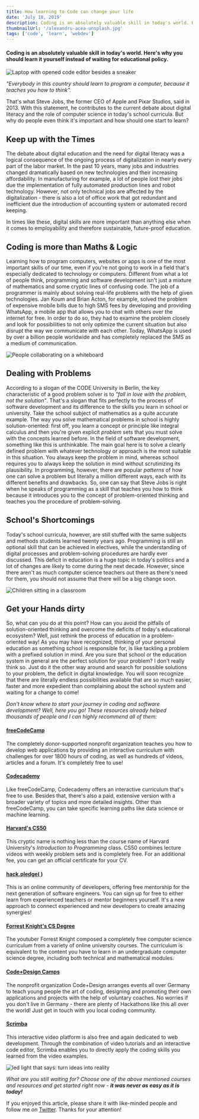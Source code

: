```yaml
---
title: How learning to Code can change your life
date: 'July 18, 2019'
description: Coding is an absolutely valuable skill in today's world. Here's why you should learn it on your own.
thumbnailUrl: '/alexandru-acea-unsplash.jpg'
tags: ['code', 'learn', 'webdev']
---
```


#### Coding is an absolutely valuable skill in today's world. Here's why you should learn it yourself instead of waiting for educational policy.

![Laptop with opened code editor besides a sneaker](joshua-aragon.jpeg)

_"Everybody in this country should learn to program a computer, because it teaches you how to think"._

That's what Steve Jobs, the former CEO of Apple and Pixar Studios, said in 2013.
With this statement, he contributes to the current debate about digital literacy and the role of
computer science in today's school curricula.
But why do people even think it's important and how should one start to learn?

## Keep up with the Times

The debate about digital education and the need for digital literacy was a logical consequence of
the ongoing process of digitalization in nearly every part of the labor market.
In the past 10 years, many jobs and industries changed dramatically based on new technologies and
their increasing affordability.
In manufacturing for example, a lot of people lost their jobs due the implementation of fully automated
production lines and robot technology. However, not only technical jobs are affected by the digitalization -
there is also a lot of office work that got redundant and inefficient due the introduction of accounting
system or automated record keeping.

In times like these, digital skills are more important than anything else when it comes to employability and therefore sustainable, future-proof education.

## Coding is more than Maths & Logic

Learning how to program computers, websites or apps is one of the most important skills of our time,
even if you're not going to work in a field that's especially dedicated to technology or computers.
Different from what a lot of people think, programming and software development isn't just a mixture
of mathematics and some cryptic lines of confusing code.
The job of a programmer is mainly about solving real-life problems with the help of given technologies.
Jan Koum and Brian Acton, for example, solved the problem of expensive mobile bills due to high SMS fees
by developing and providing WhatsApp, a mobile app that allows you to chat with others over the internet
for free. In order to do so, they had to examine the problem closely and look for possibilities to not only
optimize the current situation but also disrupt the way we communicate with each other.
Today, WhatsApp is used by over a billion people worldwide and has completely replaced the SMS as a
medium of communication.

![People collaborating on a whiteboard](alvaro-bernal.jpeg)

## Dealing with Problems

According to a slogan of the CODE University in Berlin, the key characteristic of a good problem solver is
to _"fall in love with the problem, not the solution"_. That's a slogan that fits perfectly to the process
of software development and its difference to the skills you learn in school or university.
Take the school subject of mathematics as a quite accurate example.
The way you solve mathematical problems in school is highly solution-oriented: first off, you learn
a concept or principle like integral calculus and then you're given explicit _problem_ sets that you must
solve with the concepts learned before.
In the field of software development, something like this is unthinkable.
The main goal here is to solve a clearly defined problem with whatever technology or approach is
the most suitable in this situation. You always keep the problem in mind, whereas school requires you to
always keep the solution in mind without scrutinizing its plausibility.
In programming, however, there are popular _patterns_ of how one can solve a problem but literally a
million different ways, each with its different benefits and drawbacks.
So, one can say that Steve Jobs is right when he speaks of programming as a skill that teaches you
how to think because it introduces you to the concept of problem-oriented thinking and teaches you the
procedure of problem-solving.

## School's Shortcomings

Today's school curricula, however, are still stuffed with the same subjects and methods students learned
twenty years ago. Programming is still an optional skill that can be achieved in electives,
while the understanding of digital processes and problem-solving procedures are hardly ever discussed.
This deficit in education is a huge topic in today's politics and a lot of changes are likely to come
during the next decade. However, since there aren't as much computer science teachers out there as
there's need for them, you should not assume that there will be a big change soon.

![Children sitting in a classroom](kenny-eliason.jpeg)

## Get your Hands dirty

So, what can you do at this point? How can you avoid the pitfalls of solution-oriented thinking
and overcome the deficits of today's educational ecosystem? Well, just rethink the process of education
in a problem-oriented way! As you may have recognized, thinking of your personal education as something
school is responsible for, is like tackling a problem with a prefixed solution in mind. Are you sure that
school or the education system in general are the perfect solution for your problem? I don't really think so.
Just do it the other way around and search for possible solutions to your problem, the deficit in digital
knowledge. You will soon recognize that there are literally endless possibilities available that are so
much easier, faster and more expedient than complaining about the school system and waiting for a
change to come!

_Don't know where to start your journey in coding and software development? Well, here you go!_
_These resources already helped thousands of people and I can highly recommend all of them:_

#### [freeCodeCamp](https://www.freecodecamp.org/)

The completely donor-supported nonprofit organization teaches you how to develop web applications by
providing an interactive curriculum with challenges for over 1800 hours of coding, as well as hundreds
of videos, articles and a forum. It's completely free to use!

#### [Codecademy](https://www.codecademy.com/)

Like freeCodeCamp, Codecademy offers an interactive curriculum that's free to use. Besides that,
there's also a paid, extensive version with a broader variety of topics and more detailed insights.
Other than freeCodeCamp, you can take specific learning paths like data science or machine learning.

#### [Harvard's CS50](https://www.edx.org/course/cs50s-introduction-computer-science-harvardx-cs50x)

This cryptic name is nothing less than the course name of Harvard University's _Introduction to Programming_
class. CS50 combines lecture videos with weekly problem sets and is completely free.
For an additional fee, you can get an official certificate for your CV.

#### [hack.pledge( )](https://hackpledge.org/)

This is an online community of developers, offering free mentorship for the next generation of
software engineers. You can sign up for free to either learn from experienced teachers or mentor
beginners yourself. It's a new approach to connect experienced and new developers to create amazing synergies!

#### [Forrest Knight's CS Degree](https://github.com/ForrestKnight/open-source-cs)

The youtuber Forrest Knight composed a completely free computer science curriculum from a variety
of online university courses. The curriculum is equivalent to the content you have to learn in an
undergraduate computer science degree, including both technical and mathematical modules.

#### [Code+Design Camps](https://code.design/events/)

The nonprofit organization Code+Design arranges events all over Germany to teach young people the art
of coding, designing and promoting their own applications and projects with the help of voluntary coaches.
No worries if you don't live in Germany - there are plenty of Hackathons like this all over the world!
Just get in touch with you local coding community.

#### [Scrimba](https://scrimba.com/)

This interactive video platform is also free and again dedicated to web development.
Through the combination of video tutorials and an interactive code editor, Scrimba enables you to
directly apply the coding skills you learned from the video examples.

![led light that says: turn ideas into reality](mika-baumeister.jpeg)

_What are you still waiting for? Choose one of the above mentioned courses and resources and get started
right now - **it was never as easy as it is today!**_

If you enjoyed this article, please share it with like-minded people and follow me on [Twitter](https://twitter.com/lbeul_). Thanks for your attention!
